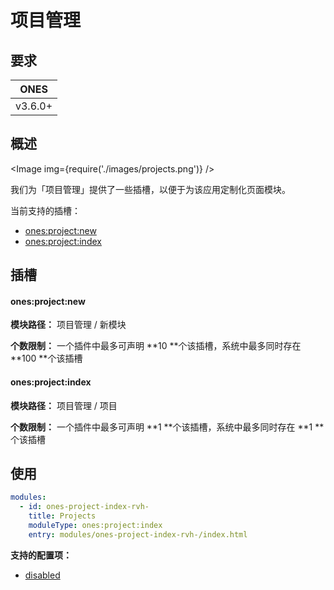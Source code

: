 
# 项目管理

## 要求

|  ONES   |
| :-----: |
| v3.6.0+ |

## 概述

<Image img={require('./images/projects.png')} />

我们为「项目管理」提供了一些插槽，以便于为该应用定制化页面模块。

当前支持的插槽：

- [ones:project:new](#onesprojectnew)
- [ones:project:index](#onesprojectindex)

## 插槽

#### ones:project:new

**模块路径：** 项目管理 / 新模块

**个数限制：** 一个插件中最多可声明 **10 **个该插槽，系统中最多同时存在 **100 **个该插槽

#### ones:project:index

**模块路径：** 项目管理 / 项目

**个数限制：** 一个插件中最多可声明 **1 **个该插槽，系统中最多同时存在 **1 **个该插槽

## 使用

```yaml
modules:
  - id: ones-project-index-rvh-
    title: Projects
    moduleType: ones:project:index
    entry: modules/ones-project-index-rvh-/index.html
```

**支持的配置项：**

- [disabled](../../../../reference/config/plugin.yaml#disabled)
